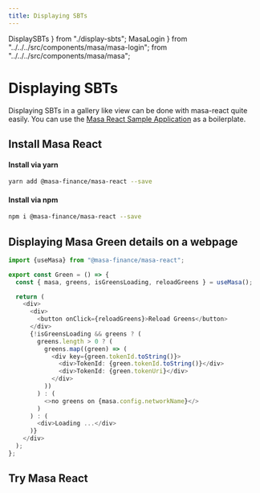 ```yaml
---
title: Displaying SBTs
---
```


  DisplaySBTs
} from "./display-sbts";
  MasaLogin
} from "../../../src/components/masa/masa-login";
  from "../../../src/components/masa/masa";

# Displaying SBTs

Displaying SBTs in a gallery like view can be done with masa-react quite easily. You can use the [Masa React Sample Application](https://github.com/masa-finance/masa-react-example) as a boilerplate.

## Install Masa React

#### Install via yarn

```bash
yarn add @masa-finance/masa-react --save
```

#### Install via npm

```bash
npm i @masa-finance/masa-react --save
```

## Displaying Masa Green details on a webpage

```typescript jsx
import {useMasa} from "@masa-finance/masa-react";

export const Green = () => {
  const { masa, greens, isGreensLoading, reloadGreens } = useMasa();

  return (
    <div>
      <div>
        <button onClick={reloadGreens}>Reload Greens</button>
      </div>
      {!isGreensLoading && greens ? (
        greens.length > 0 ? (
          greens.map((green) => (
            <div key={green.tokenId.toString()}>
              <div>TokenId: {green.tokenId.toString()}</div>
              <div>TokenId: {green.tokenUri}</div>
            </div>
          ))
        ) : (
          <>no greens on {masa.config.networkName}</>
        )
      ) : (
        <div>Loading ...</div>
      )}
    </div>
  );
};
```
## Try Masa React

<Masa>
  <MasaLogin/>
  <DisplaySBTs/>
</Masa>
